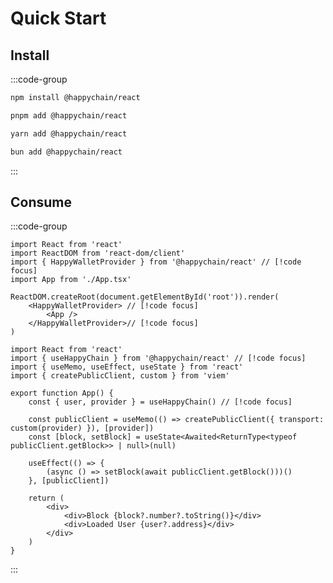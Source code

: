 # Quick Start

## Install 
:::code-group

```bash [npm]
npm install @happychain/react
```

```bash [pnpm]
pnpm add @happychain/react
```

```bash [yarn]
yarn add @happychain/react
```

```bash [bun]
bun add @happychain/react
```

:::

## Consume

:::code-group

```tsx twoslash [main.tsx]
import React from 'react'
import ReactDOM from 'react-dom/client'
import { HappyWalletProvider } from '@happychain/react' // [!code focus]
import App from './App.tsx'

ReactDOM.createRoot(document.getElementById('root')).render(
    <HappyWalletProvider> // [!code focus]
        <App />
    </HappyWalletProvider>// [!code focus]
)
```

```tsx twoslash [App.tsx] filename="App.tsx"
import React from 'react'
import { useHappyChain } from '@happychain/react' // [!code focus]
import { useMemo, useEffect, useState } from 'react'
import { createPublicClient, custom } from 'viem'

export function App() {
    const { user, provider } = useHappyChain() // [!code focus]

    const publicClient = useMemo(() => createPublicClient({ transport: custom(provider) }), [provider])
    const [block, setBlock] = useState<Awaited<ReturnType<typeof publicClient.getBlock>> | null>(null)
    
    useEffect(() => {
        (async () => setBlock(await publicClient.getBlock()))()
    }, [publicClient])

    return (
        <div>
            <div>Block {block?.number?.toString()}</div>
            <div>Loaded User {user?.address}</div>
        </div>
    )
}
```

:::
